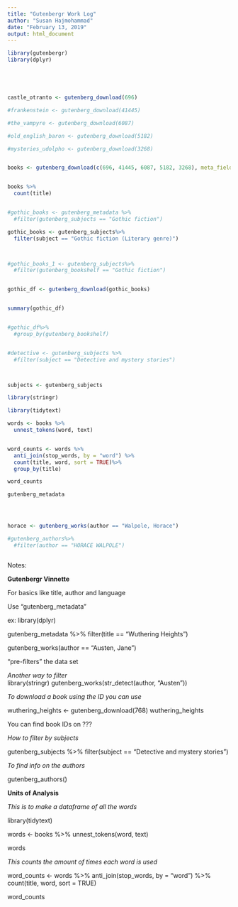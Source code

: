 ```yaml
---
title: "Gutenbergr Work Log"
author: "Susan Hajmohammad"
date: "February 13, 2019"
output: html_document
---
```


```r
library(gutenbergr)
library(dplyr)





castle_otranto <- gutenberg_download(696)

#frankenstein <- gutenberg_download(41445)

#the_vampyre <- gutenberg_download(6087)

#old_english_baron <- gutenberg_download(5182)

#mysteries_udolpho <- gutenberg_download(3268)


books <- gutenberg_download(c(696, 41445, 6087, 5182, 3268), meta_fields = "title")


books %>% 
  count(title)


#gothic_books <- gutenberg_metadata %>%
  #filter(gutenberg_subjects == "Gothic fiction")

gothic_books <- gutenberg_subjects%>%
  filter(subject == "Gothic fiction (Literary genre)")



#gothic_books_1 <- gutenberg_subjects%>%
  #filter(gutenberg_bookshelf == "Gothic fiction")


gothic_df <- gutenberg_download(gothic_books)


summary(gothic_df)


#gothic_df%>% 
  #group_by(gutenberg_bookshelf)


#detective <- gutenberg_subjects %>%
  #filter(subject == "Detective and mystery stories")



subjects <- gutenberg_subjects


```


```r
library(stringr)

library(tidytext)

words <- books %>%
  unnest_tokens(word, text)


word_counts <- words %>%
  anti_join(stop_words, by = "word") %>%
  count(title, word, sort = TRUE)%>%
  group_by(title)

word_counts


```



```r

gutenberg_metadata




horace <- gutenberg_works(author == "Walpole, Horace")

#gutenberg_authors%>%
  #filter(author == "HORACE WALPOLE")



```


Notes: 
  
  **Gutenbergr Vinnette** 
   
  For basics like title, author and language
    
  Use "gutenberg_metadata"
      
  ex: library(dplyr)

  gutenberg_metadata %>%
      filter(title == "Wuthering Heights")
    
  gutenberg_works(author == "Austen, Jane")
    
  "pre-filters" the data set 
      
      
*Another way to filter*      
      library(stringr)
gutenberg_works(str_detect(author, "Austen"))


*To download a book using the ID you can use*

  wuthering_heights <- gutenberg_download(768)
  wuthering_heights


You can find book IDs on ???


*How to filter by subjects*

gutenberg_subjects %>%
  filter(subject == "Detective and mystery stories")

  
*To find info on the authors* 

gutenberg_authors()



  
  **Units of Analysis**
  
 *This is to make a dataframe of all the words*
 
  library(tidytext)

words <- books %>%
  unnest_tokens(word, text)

words


*This counts the amount of times each word is used*

word_counts <- words %>%
  anti_join(stop_words, by = "word") %>%
  count(title, word, sort = TRUE)

word_counts

    
    







```r

```
